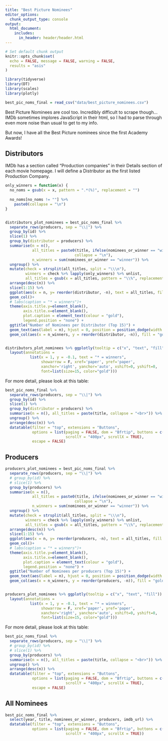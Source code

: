 ```yaml
---
title: "Best Picture Nominees"
editor_options: 
  chunk_output_type: console
output:
  html_document:
    includes:
      in_header: header/header.html
---
```


```r
# Set default chunk output
knitr::opts_chunk$set(
  echo = FALSE, message = FALSE, warning = FALSE,
  results = "asis"
)
```

```r
library(tidyverse)
library(DT)
library(scales)
library(plotly)
```



```r
best_pic_noms_final = read_csv("data/best_picture_nominees.csv")

```

Best Picture Nominees are cool too. Incredibly difficult to scrape though... IMDb sometimes implores JavaScript in their html, so I had to parse through even more noise than usual to get to my info. 

But now, I have all the Best Picture nominees since the first Academy Awards!


## Distributors

IMDb has a section called "Production companies" in their Details section of each movie homepage. I will define a Distributor as the first listed Production Company.

```r

only_winners = function(x) {
  no_noms = gsub(x = x, pattern = ".*(%)", replacement = "") 
  
  no_noms[no_noms != ""] %>%
    paste0(collapse = "\n")
}


distributors_plot_nominees = best_pic_noms_final %>%
  separate_rows(producers, sep = "\\|") %>%
  group_by(id) %>% 
  slice(1) %>% 
  group_by(distributor = producers) %>% 
  summarise(n = n(),
            all_titles = paste0(title, ifelse(nominees_or_winner == "winner", " *", "%"),
                               collapse = "\n"),
            n_winners = sum(nominees_or_winner == "winner")) %>% 
  ungroup() %>%
  mutate(check = strsplit(all_titles, split = "\\\n"),
         winners = check %>% lapply(only_winners) %>% unlist,
         all_titles = gsub(x = all_titles, pattern = "\\%", replacement = "")) %>% 
  arrange(desc(n)) %>%
  slice(1:15) %>% 
  ggplot(aes(x = n, y= reorder(distributor, -n), text = all_titles, fill = distributor)) +
  geom_col()+
  # labs(caption = "* = winners")+
  theme(axis.title.y=element_blank(),
        axis.title.x=element_blank(),
        plot.caption = element_text(colour = "gold"),
        legend.position = "none") +
  ggtitle("Number of Nominees per Distributor (Top 15)") +
  geom_text(aes(label = n), hjust = 0, position = position_dodge(width = 1)) +
  geom_col(aes(x = n_winners, y = reorder(distributor, -n)), fill = "gold")


distributors_plot_nominees %>% ggplotly(tooltip = c("x", "text", "fill")) %>% 
  layout(annotations = 
           list(x = 1, y = -0.1, text = "* = winners", 
                showarrow = F, xref='paper', yref='paper', 
                xanchor='right', yanchor='auto', xshift=0, yshift=0,
                font=list(size=15, color="gold")))

```

For more detail, please look at this table:

```r
best_pic_noms_final %>%
  separate_rows(producers, sep = "\\|") %>%
  group_by(id) %>% 
  slice(1) %>% 
  group_by(distributor = producers) %>% 
  summarise(n = n(), all_titles = paste(title, collapse = "<br>")) %>%
  ungroup() %>% 
  arrange(desc(n)) %>% 
  datatable(filter = "top", extensions = "Buttons",
            options = list(paging = FALSE, dom = "Bfrtip", buttons = c("copy", "csv", "excel"),
                           scrollY = "400px", scrollX = TRUE),
            escape = FALSE)
```

## Producers

```r

producers_plot_nominees = best_pic_noms_final %>%
  separate_rows(producers, sep = "\\|") %>%
  # group_by(id) %>% 
  # slice(1) %>% 
  group_by(producers) %>%
  summarise(n = n(),
            all_titles = paste0(title, ifelse(nominees_or_winner == "winner", " *", "%"),
                               collapse = "\n"),
            n_winners = sum(nominees_or_winner == "winner")) %>% 
  ungroup() %>%
  mutate(check = strsplit(all_titles, split = "\\\n"),
         winners = check %>% lapply(only_winners) %>% unlist,
         all_titles = gsub(x = all_titles, pattern = "\\%", replacement = "")) %>% 
  arrange(desc(n)) %>%
  slice(1:15) %>% 
  ggplot(aes(x = n, y= reorder(producers, -n), text = all_titles, fill = producers)) +
  geom_col()+
  # labs(caption = "* = winners")+
  theme(axis.title.y=element_blank(),
        axis.title.x=element_blank(),
        plot.caption = element_text(colour = "gold"),
        legend.position = "none") +
  ggtitle("Number of Nominees per producers (Top 15)") +
  geom_text(aes(label = n), hjust = 0, position = position_dodge(width = 1)) +
  geom_col(aes(x = n_winners, y = reorder(producers, -n)), fill = "gold")


producers_plot_nominees %>% ggplotly(tooltip = c("x", "text", "fill")) %>% 
  layout(annotations = 
           list(x = 1, y = -0.1, text = "* = winners", 
                showarrow = F, xref='paper', yref='paper', 
                xanchor='right', yanchor='auto', xshift=0, yshift=0,
                font=list(size=15, color="gold")))

```

For more detail, please look at this table:

```r
best_pic_noms_final %>%
  separate_rows(producers, sep = "\\|") %>%
  # group_by(id) %>% 
  # slice(1) %>% 
  group_by(producers) %>% 
  summarise(n = n(), all_titles = paste(title, collapse = "<br>")) %>%
  ungroup() %>% 
  arrange(desc(n)) %>% 
  datatable(filter = "top", extensions = "Buttons",
            options = list(paging = FALSE, dom = "Bfrtip", buttons = c("copy", "csv", "excel"),
                           scrollY = "400px", scrollX = TRUE),
            escape = FALSE)
```



## All Nominees

```r
best_pic_noms_final %>%
  select(year, title, nominees_or_winner, producers, imdb_url) %>% 
  datatable(filter = "top", extensions = "Buttons",
            options = list(paging = FALSE, dom = "Bfrtip", buttons = c("copy", "csv", "excel"),
                           scrollY = "400px", scrollX = TRUE))


```


